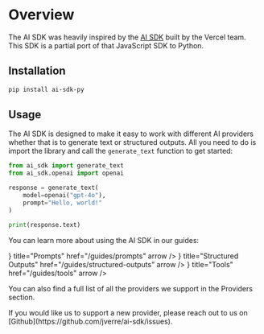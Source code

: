 
# Overview

The AI SDK was heavily inspired by the [AI SDK](https://sdk.vercel.ai/) built by the Vercel team. This SDK is
a partial port of that JavaScript SDK to Python.

## Installation

```bash
pip install ai-sdk-py
```

## Usage

The AI SDK is designed to make it easy to work with different AI providers whether that is to generate text
or structured outputs. All you need to do is import the library and call the `generate_text` function to get
started:

```python
from ai_sdk import generate_text
from ai_sdk.openai import openai

response = generate_text(
    model=openai("gpt-4o"),
    prompt="Hello, world!"
)

print(response.text)
```

You can learn more about using the AI SDK in our guides:

<Cards>
  <Cards.Card
    icon={<FiMessageSquare />}
    title="Prompts"
    href="/guides/prompts"
    arrow
  />
  <Cards.Card
    icon={<FiGrid />}
    title="Structured Outputs"
    href="/guides/structured-outputs"
    arrow
  />
  <Cards.Card
    icon={<FiTool />}
    title="Tools"
    href="/guides/tools"
    arrow
  />
</Cards>

You can also find a full list of all the providers we support
in the Providers section.

<Callout type="info">
  If you would like us to support a new provider, please reach out to us on [Github](https://github.com/jverre/ai-sdk/issues).
</Callout>
